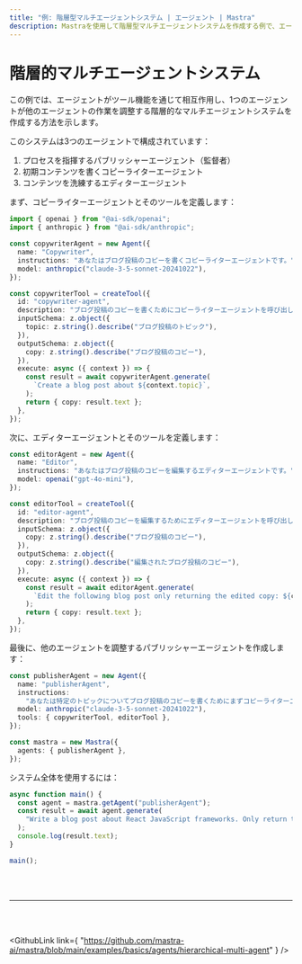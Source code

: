 ```yaml
---
title: "例: 階層型マルチエージェントシステム | エージェント | Mastra"
description: Mastraを使用して階層型マルチエージェントシステムを作成する例で、エージェントがツール機能を通じて相互作用します。
---
```



# 階層的マルチエージェントシステム

この例では、エージェントがツール機能を通じて相互作用し、1つのエージェントが他のエージェントの作業を調整する階層的なマルチエージェントシステムを作成する方法を示します。

このシステムは3つのエージェントで構成されています：

1. プロセスを指揮するパブリッシャーエージェント（監督者）
2. 初期コンテンツを書くコピーライターエージェント
3. コンテンツを洗練するエディターエージェント

まず、コピーライターエージェントとそのツールを定義します：

```ts showLineNumbers copy
import { openai } from "@ai-sdk/openai";
import { anthropic } from "@ai-sdk/anthropic";

const copywriterAgent = new Agent({
  name: "Copywriter",
  instructions: "あなたはブログ投稿のコピーを書くコピーライターエージェントです。",
  model: anthropic("claude-3-5-sonnet-20241022"),
});

const copywriterTool = createTool({
  id: "copywriter-agent",
  description: "ブログ投稿のコピーを書くためにコピーライターエージェントを呼び出します。",
  inputSchema: z.object({
    topic: z.string().describe("ブログ投稿のトピック"),
  }),
  outputSchema: z.object({
    copy: z.string().describe("ブログ投稿のコピー"),
  }),
  execute: async ({ context }) => {
    const result = await copywriterAgent.generate(
      `Create a blog post about ${context.topic}`,
    );
    return { copy: result.text };
  },
});
```

次に、エディターエージェントとそのツールを定義します：

```ts showLineNumbers copy
const editorAgent = new Agent({
  name: "Editor",
  instructions: "あなたはブログ投稿のコピーを編集するエディターエージェントです。",
  model: openai("gpt-4o-mini"),
});

const editorTool = createTool({
  id: "editor-agent",
  description: "ブログ投稿のコピーを編集するためにエディターエージェントを呼び出します。",
  inputSchema: z.object({
    copy: z.string().describe("ブログ投稿のコピー"),
  }),
  outputSchema: z.object({
    copy: z.string().describe("編集されたブログ投稿のコピー"),
  }),
  execute: async ({ context }) => {
    const result = await editorAgent.generate(
      `Edit the following blog post only returning the edited copy: ${context.copy}`,
    );
    return { copy: result.text };
  },
});
```

最後に、他のエージェントを調整するパブリッシャーエージェントを作成します：

```ts showLineNumbers copy
const publisherAgent = new Agent({
  name: "publisherAgent",
  instructions:
    "あなたは特定のトピックについてブログ投稿のコピーを書くためにまずコピーライターエージェントを呼び出し、その後コピーを編集するためにエディターエージェントを呼び出すパブリッシャーエージェントです。最終的な編集済みコピーのみを返します。",
  model: anthropic("claude-3-5-sonnet-20241022"),
  tools: { copywriterTool, editorTool },
});

const mastra = new Mastra({
  agents: { publisherAgent },
});
```

システム全体を使用するには：

```ts showLineNumbers copy
async function main() {
  const agent = mastra.getAgent("publisherAgent");
  const result = await agent.generate(
    "Write a blog post about React JavaScript frameworks. Only return the final edited copy.",
  );
  console.log(result.text);
}

main();
```

<br />
<br />
<hr className="dark:border-[#404040] border-gray-300" />
<br />
<br />

<GithubLink
  link={
    "https://github.com/mastra-ai/mastra/blob/main/examples/basics/agents/hierarchical-multi-agent"
  }
/>
